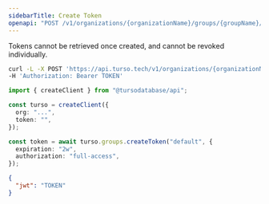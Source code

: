 ```yaml
---
sidebarTitle: Create Token
openapi: "POST /v1/organizations/{organizationName}/groups/{groupName}/auth/tokens"
---
```


<Info>

Tokens cannot be retrieved once created, and cannot be revoked individually.

</Info>

<RequestExample>

```bash cURL
curl -L -X POST 'https://api.turso.tech/v1/organizations/{organizationName}/groups/{groupName}/auth/tokens?expiration=2w&authorization=full-access' \
-H 'Authorization: Bearer TOKEN'
```

```ts Node.js
import { createClient } from "@tursodatabase/api";

const turso = createClient({
  org: "...",
  token: "",
});

const token = await turso.groups.createToken("default", {
  expiration: "2w",
  authorization: "full-access",
});
```

</RequestExample>

<ResponseExample>

```json
{
  "jwt": "TOKEN"
}
```

</ResponseExample>
